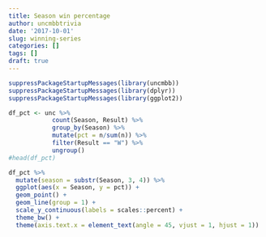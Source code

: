 ```yaml
---
title: Season win percentage
author: uncmbbtrivia
date: '2017-10-01'
slug: winning-series
categories: []
tags: []
draft: true
---
```


```r
suppressPackageStartupMessages(library(uncmbb))
suppressPackageStartupMessages(library(dplyr))
suppressPackageStartupMessages(library(ggplot2))

df_pct <- unc %>% 
            count(Season, Result) %>% 
            group_by(Season) %>% 
            mutate(pct = n/sum(n)) %>% 
            filter(Result == "W") %>% 
            ungroup()
#head(df_pct)

df_pct %>%
  mutate(season = substr(Season, 3, 4)) %>%
  ggplot(aes(x = Season, y = pct)) +
  geom_point() +
  geom_line(group = 1) +
  scale_y_continuous(labels = scales::percent) +
  theme_bw() +
  theme(axis.text.x = element_text(angle = 45, vjust = 1, hjust = 1))

```